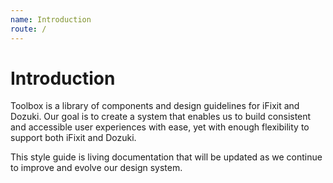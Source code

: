 ```yaml
---
name: Introduction
route: /
---
```


# Introduction

Toolbox is a library of components and design guidelines for iFixit and Dozuki. Our goal is to create a system that enables us to build consistent and accessible user experiences with ease, yet with enough flexibility to support both iFixit and Dozuki.

This style guide is living documentation that will be updated as we continue to improve and evolve our design system.